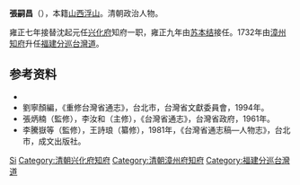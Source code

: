 '''張嗣昌'''（{{bd|？||？||}}），本籍[[山西|山西]][[浮山|浮山]]。清朝政治人物。

雍正七年接替沈起元任[[兴化府|兴化府]]知府一职，雍正九年由[[苏本结|苏本结]]接任。1732年由[[漳州|漳州]][[知府|知府]]升任[[福建分巡台灣道|福建分巡台灣道]]。

== 参考资料 ==
* {{cite book|author=编纂委员会  |title=《福建省情资料库》 |year=2001年 |publisher=福建省地方志编纂委员会 |location=福建 |isbn=}}
*劉寧顏編，《重修台灣省通志》，台北市，台灣省文獻委員會，1994年。
*張炳楠（監修），李汝和（主修），《台灣省通志》，台灣省政府，1961年。 
*李騰嶽等（監修），王詩琅（纂修），1981年，《台灣省通志稿—人物志》，台北市，成文出版社。

{{start box}}
{{s-off}}
{{succession box|楊際雲|[[苏本结|苏本结]]|[[兴化府|兴化府]][[知府|知府]]|[[雍正|雍正]]七年－九年<br />（1729－1731年）}}
{{succession box|[[楊一正|楊一正]]|[[楊一正|楊一正]]|[[漳州府|漳州府]][[知府|知府]]|[[雍正|雍正]]八年<br />（1730年）}}
{{succession box|[[楊一正|楊一正]]|[[王之琦|王之琦]]|[[漳州府|漳州府]][[知府|知府]]|[[雍正|雍正]]九年－十年<br />（1731－1732年）}}
{{succession box|[[倪象愷|倪象愷]]|[[沈起元|沈起元]]|[[福建分巡台灣道|福建分巡台灣道]]|[[雍正|雍正]]十年<br />（1732年）}}
{{end box}}
{{臺灣統治者}}
{{Authority control}}

[[Category:张姓|Si]]
[[Category:清朝兴化府知府|Category:清朝兴化府知府]]
[[Category:清朝漳州府知府|Category:清朝漳州府知府]]
[[Category:福建分巡台灣道|Category:福建分巡台灣道]]